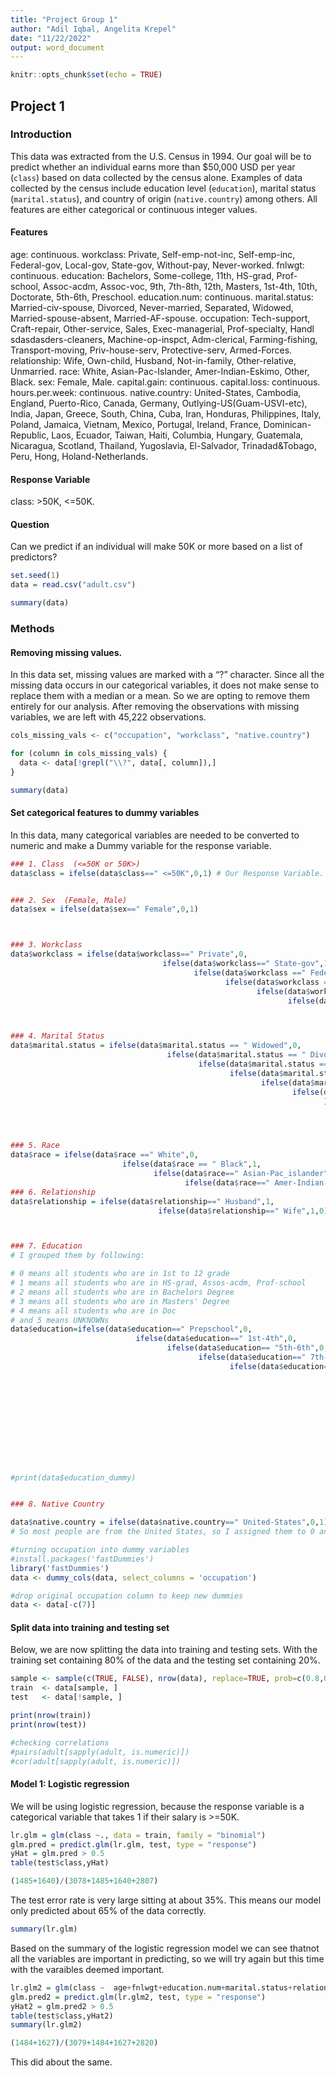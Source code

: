 ```yaml
---
title: "Project Group 1"
author: "Adil Iqbal, Angelita Krepel"
date: "11/22/2022"
output: word_document
---
```


```r
knitr::opts_chunk$set(echo = TRUE)
```

## Project 1

### Introduction

This data was extracted from the U.S. Census in 1994. Our goal will be to predict whether an individual earns more than $50,000 USD per year (`class`) based on data collected by the census alone. Examples of data collected by the census include education level (`education`), marital status (`marital.status`), and country of origin (`native.country`) among others. All features are either categorical or continuous integer values.


#### Features

age: continuous.
workclass: Private, Self-emp-not-inc, Self-emp-inc, Federal-gov, Local-gov, State-gov, Without-pay, Never-worked.
fnlwgt: continuous.
education: Bachelors, Some-college, 11th, HS-grad, Prof-school, Assoc-acdm, Assoc-voc, 9th, 7th-8th, 12th, Masters, 1st-4th, 10th, Doctorate, 5th-6th, Preschool.
education.num: continuous.
marital.status: Married-civ-spouse, Divorced, Never-married, Separated, Widowed, Married-spouse-absent, Married-AF-spouse.
occupation: Tech-support, Craft-repair, Other-service, Sales, Exec-managerial, Prof-specialty, Handl sdasdasders-cleaners, Machine-op-inspct, Adm-clerical, Farming-fishing, Transport-moving, Priv-house-serv, Protective-serv, Armed-Forces.
relationship: Wife, Own-child, Husband, Not-in-family, Other-relative, Unmarried.
race: White, Asian-Pac-Islander, Amer-Indian-Eskimo, Other, Black.
sex: Female, Male.
capital.gain: continuous.
capital.loss: continuous.
hours.per.week: continuous.
native.country: United-States, Cambodia, England, Puerto-Rico, Canada, Germany, Outlying-US(Guam-USVI-etc), India, Japan, Greece, South, China, Cuba, Iran, Honduras, Philippines, Italy, Poland, Jamaica, Vietnam, Mexico, Portugal, Ireland, France, Dominican-Republic, Laos, Ecuador, Taiwan, Haiti, Columbia, Hungary, Guatemala, Nicaragua, Scotland, Thailand, Yugoslavia, El-Salvador, Trinadad&Tobago, Peru, Hong, Holand-Netherlands.

#### Response Variable

class: >50K, <=50K.

#### Question
Can we predict if an individual will make 50K or more based on a list of predictors?

```r
set.seed(1)
data = read.csv("adult.csv")

summary(data)
```

### Methods

#### Removing missing values. 

In this data set, missing values are marked with a "?" character. Since all the missing data occurs in our categorical variables, it does not make sense to replace them with a median or a mean. So we are opting to remove them entirely for our analysis. After removing the observations with missing variables, we are left with 45,222 observations.

```r
cols_missing_vals <- c("occupation", "workclass", "native.country")

for (column in cols_missing_vals) {
  data <- data[!grepl("\\?", data[, column]),]
}

summary(data)
```

#### Set categorical features to dummy variables
In this data, many categorical variables are needed to be converted to numeric and make a Dummy variable for the response variable.

```r
### 1. Class  (<=50K or 50K>)
data$class = ifelse(data$class==" <=50K",0,1) # Our Response Variable. I made 0 for below 50K and 1 for above 50K


### 2. Sex  (Female, Male)
data$sex = ifelse(data$sex==" Female",0,1)



### 3. Workclass
data$workclass = ifelse(data$workclass==" Private",0,
                                  ifelse(data$workclass==" State-gov",1,
                                         ifelse(data$workclass ==" Federal-gov",2,
                                                ifelse(data$workclass == " Self-emp-not-inc",3, 
                                                       ifelse(data$workclass==" Self-emp-inc",4, 
                                                              ifelse(data$workclass==" Local-gov",5,6)))))) #



### 4. Marital Status
data$marital.status = ifelse(data$marital.status == " Widowed",0,
                                   ifelse(data$marital.status == " Divorced",1,
                                          ifelse(data$marital.status == " Separated",2,
                                                 ifelse(data$marital.status == " Never-married",3,
                                                        ifelse(data$marital.status== " Married-civ-spouse",4,
                                                               ifelse(data$marital.status==" Married-AF-spouse",4,5
                                                                      ))))))




### 5. Race
data$race = ifelse(data$race ==" White",0,
                         ifelse(data$race == " Black",1,
                                ifelse(data$race==" Asian-Pac_islander",2,
                                       ifelse(data$race==" Amer-Indian-Eskimo",3,4))))
### 6. Relationship
data$relationship = ifelse(data$relationship==" Husband",1,
                                 ifelse(data$relationship==" Wife",1,0))



### 7. Education
# I grouped them by following:

# 0 means all students who are in 1st to 12 grade
# 1 means all students who are in HS-grad, Assos-acdm, Prof-school
# 2 means all students who are in Bachelors Degree
# 3 means all students who are in Masters' Degree
# 4 means all students who are in Doc 
# and 5 means UNKNOWNs
data$education=ifelse(data$education==" Prepschool",0,
                            ifelse(data$education==" 1st-4th",0,
                                   ifelse(data$education== "5th-6th",0,
                                          ifelse(data$education==" 7th-8th",0,
                                                 ifelse(data$education==" 9th",0, ifelse(data$education==" 10th",0,
                                                                                                ifelse(data$education==" 11th",0,
                                                                                                       ifelse(data$education==" 12th",0,
                                                                                                              ifelse(data$education==" HS-grad",1,
                                                                                                                     ifelse(data$education==" Assos-voc", 1,
                                                                                                                            ifelse(data$education==" Assoc-acdm",1,
                                                                                                                                   ifelse(data$education==" Prof-school",1,
                                                                                                                                          ifelse(data$education==" Some-college",1,
                                                                                                                                                 ifelse(data$education==" Bachelors",2,
                                                                                                                                                        ifelse(data$education==" Masters",3,
                                                                                                                                                               ifelse(data$education==" Doctorate",4, 5))))))))))))))))

#print(data$education_dummy)


### 8. Native Country

data$native.country = ifelse(data$native.country==" United-States",0,1)
# So most people are from the United States, so I assigned them to 0 and other countries to 1


```

```r
#turning occupation into dummy variables
#install.packages('fastDummies')
library('fastDummies')
data <- dummy_cols(data, select_columns = 'occupation')
```
```r
#drop original occupation column to keep new dummies
data <- data[-c(7)]
```


#### Split data into training and testing set

Below, we are now splitting the data into training and testing sets. With the training set containing 80% of the data and the testing set containing 20%. 

```r
sample <- sample(c(TRUE, FALSE), nrow(data), replace=TRUE, prob=c(0.8,0.2))
train  <- data[sample, ]
test   <- data[!sample, ]

print(nrow(train))
print(nrow(test))
```


```r
#checking correlations
#pairs(adult[sapply(adult, is.numeric)])
#cor(adult[sapply(adult, is.numeric)])
```



#### Model 1: Logistic regression

We will be using logistic regression, because the response variable is a categorical variable that takes 1 if their salary is >=50K.

```r
lr.glm = glm(class ~., data = train, family = "binomial")
glm.pred = predict.glm(lr.glm, test, type = "response")
yHat = glm.pred > 0.5
table(test$class,yHat)
```
```r
(1485+1640)/(3078+1485+1640+2807)
```
The test error rate is very large sitting at about 35%. This means our model only predicted about 65% of the data correctly. 

```r
summary(lr.glm)
```
Based on the summary of the logistic regression model we can see thatnot all the variables are important in predicting, so we will try again but this time with the varaibles deemed important.

```r
lr.glm2 = glm(class ~  age+fnlwgt+education.num+marital.status+relationship+sex+capital.gain+capital.loss+hours.per.week+`occupation_ Adm-clerical`+`occupation_ Exec-managerial`+`occupation_ Farming-fishing`+`occupation_ Other-service`+`occupation_ Priv-house-serv`+`occupation_ Prof-specialty`+`occupation_ Protective-serv`+`occupation_ Sales`+`occupation_ Tech-support`, data = train, family = "binomial")
glm.pred2 = predict.glm(lr.glm2, test, type = "response")
yHat2 = glm.pred2 > 0.5
table(test$class,yHat2)
summary(lr.glm2)
```
```r
(1484+1627)/(3079+1484+1627+2820)
```
This did about the same. 
